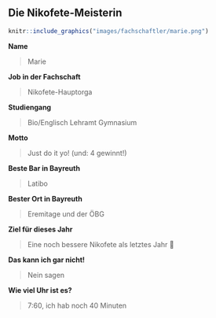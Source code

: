 ## Die Nikofete-Meisterin {#fachschaftler-fachschaftlerinnen-nikofete}

```r
knitr::include_graphics("images/fachschaftler/marie.png")
```

**Name**

> Marie

**Job in der Fachschaft**

> Nikofete-Hauptorga

**Studiengang**

> Bio/Englisch Lehramt Gymnasium

**Motto**

> Just do it yo! (und: 4 gewinnt!)

**Beste Bar in Bayreuth**

> Latibo

**Bester Ort in Bayreuth**

> Eremitage und der ÖBG

**Ziel für dieses Jahr**

> Eine noch bessere Nikofete als letztes Jahr 🥳

**Das kann ich gar nicht!**

> Nein sagen 

**Wie viel Uhr ist es?**

> 7:60, ich hab noch 40 Minuten